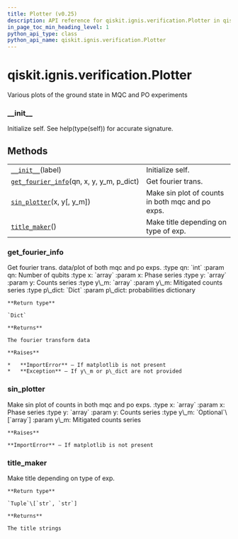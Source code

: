 ```yaml
---
title: Plotter (v0.25)
description: API reference for qiskit.ignis.verification.Plotter in qiskit v0.25
in_page_toc_min_heading_level: 1
python_api_type: class
python_api_name: qiskit.ignis.verification.Plotter
---
```


<span id="qiskit-ignis-verification-plotter" />

# qiskit.ignis.verification.Plotter

<Class id="qiskit.ignis.verification.Plotter" isDedicatedPage={true} github="https://github.com/qiskit-community/qiskit-ignis/tree/stable/0.6/qiskit/ignis/verification/entanglement/analysis.py" signature="Plotter(label)" modifiers="class">
  Various plots of the ground state in MQC and PO experiments

  ### \_\_init\_\_

  <Function id="qiskit.ignis.verification.Plotter.__init__" signature="__init__(label)">
    Initialize self. See help(type(self)) for accurate signature.
  </Function>

  ## Methods

  |                                                                                                                                                         |                                                  |
  | ------------------------------------------------------------------------------------------------------------------------------------------------------- | ------------------------------------------------ |
  | [`__init__`](#qiskit.ignis.verification.Plotter.__init__ "qiskit.ignis.verification.Plotter.__init__")(label)                                           | Initialize self.                                 |
  | [`get_fourier_info`](#qiskit.ignis.verification.Plotter.get_fourier_info "qiskit.ignis.verification.Plotter.get_fourier_info")(qn, x, y, y\_m, p\_dict) | Get fourier trans.                               |
  | [`sin_plotter`](#qiskit.ignis.verification.Plotter.sin_plotter "qiskit.ignis.verification.Plotter.sin_plotter")(x, y\[, y\_m])                          | Make sin plot of counts in both mqc and po exps. |
  | [`title_maker`](#qiskit.ignis.verification.Plotter.title_maker "qiskit.ignis.verification.Plotter.title_maker")()                                       | Make title depending on type of exp.             |

  ### get\_fourier\_info

  <Function id="qiskit.ignis.verification.Plotter.get_fourier_info" signature="get_fourier_info(qn, x, y, y_m, p_dict)">
    Get fourier trans. data/plot of both mqc and po exps. :type qn: `int` :param qn: Number of qubits :type x: `array` :param x: Phase series :type y: `array` :param y: Counts series :type y\_m: `array` :param y\_m: Mitigated counts series :type p\_dict: `Dict` :param p\_dict: probabilities dictionary

    **Return type**

    `Dict`

    **Returns**

    The fourier transform data

    **Raises**

    *   **ImportError** – If matplotlib is not present
    *   **Exception** – If y\_m or p\_dict are not provided
  </Function>

  ### sin\_plotter

  <Function id="qiskit.ignis.verification.Plotter.sin_plotter" signature="sin_plotter(x, y, y_m=None)">
    Make sin plot of counts in both mqc and po exps. :type x: `array` :param x: Phase series :type y: `array` :param y: Counts series :type y\_m: `Optional`\[`array`] :param y\_m: Mitigated counts series

    **Raises**

    **ImportError** – If matplotlib is not present
  </Function>

  ### title\_maker

  <Function id="qiskit.ignis.verification.Plotter.title_maker" signature="title_maker()">
    Make title depending on type of exp.

    **Return type**

    `Tuple`\[`str`, `str`]

    **Returns**

    The title strings
  </Function>
</Class>

